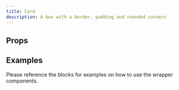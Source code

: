 ```yaml
---
title: Card
description: A box with a border, padding and rounded corners
---
```



## Props

<Props />

## Examples

Please reference the blocks for examples on how to use the wrapper components.

